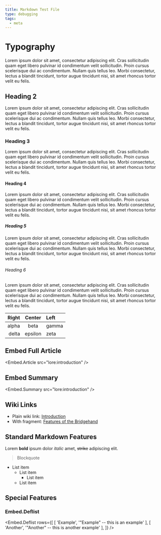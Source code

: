 ```yaml
---
title: Markdown Test File
type: debugging
tags:
  - meta
---
```


# Typography
Lorem ipsum dolor sit amet, consectetur adipiscing elit. Cras sollicitudin quam
eget libero pulvinar id condimentum velit sollicitudin. Proin cursus
scelerisque dui ac condimentum. Nullam quis tellus leo. Morbi consectetur,
lectus a blandit tincidunt, tortor augue tincidunt nisi, sit amet rhoncus
tortor velit eu felis. 

## Heading 2
Lorem ipsum dolor sit amet, consectetur adipiscing elit. Cras sollicitudin quam
eget libero pulvinar id condimentum velit sollicitudin. Proin cursus
scelerisque dui ac condimentum. Nullam quis tellus leo. Morbi consectetur,
lectus a blandit tincidunt, tortor augue tincidunt nisi, sit amet rhoncus
tortor velit eu felis. 

### Heading 3
Lorem ipsum dolor sit amet, consectetur adipiscing elit. Cras sollicitudin quam
eget libero pulvinar id condimentum velit sollicitudin. Proin cursus
scelerisque dui ac condimentum. Nullam quis tellus leo. Morbi consectetur,
lectus a blandit tincidunt, tortor augue tincidunt nisi, sit amet rhoncus
tortor velit eu felis. 

#### Heading 4
Lorem ipsum dolor sit amet, consectetur adipiscing elit. Cras sollicitudin quam
eget libero pulvinar id condimentum velit sollicitudin. Proin cursus
scelerisque dui ac condimentum. Nullam quis tellus leo. Morbi consectetur,
lectus a blandit tincidunt, tortor augue tincidunt nisi, sit amet rhoncus
tortor velit eu felis. 

##### Heading 5
Lorem ipsum dolor sit amet, consectetur adipiscing elit. Cras sollicitudin quam
eget libero pulvinar id condimentum velit sollicitudin. Proin cursus
scelerisque dui ac condimentum. Nullam quis tellus leo. Morbi consectetur,
lectus a blandit tincidunt, tortor augue tincidunt nisi, sit amet rhoncus
tortor velit eu felis. 

###### Heading 6
Lorem ipsum dolor sit amet, consectetur adipiscing elit. Cras sollicitudin quam
eget libero pulvinar id condimentum velit sollicitudin. Proin cursus
scelerisque dui ac condimentum. Nullam quis tellus leo. Morbi consectetur,
lectus a blandit tincidunt, tortor augue tincidunt nisi, sit amet rhoncus
tortor velit eu felis. 

| Right  | Center | Left  |
| -----: | :----: | :---- |
| alpha  | beta   | gamma |
| delta  | epsilon| zeta  |


## Embed Full Article

<Embed.Article src="lore:introduction" />

## Embed Summary

<Embed.Summary src="lore:introduction" />


## Wiki Links

- Plain wiki link: [Introduction](lore:introduction)
- With fragment: [Features of the Bridgehand](lore:the-bridgehand#features)


## Standard Markdown Features

Lorem **bold** ipsum dolor *italic* amet, ~~strike~~ adipiscing elit.

> Blockquote

- List item
  - List item
    - List item
  - List item


## Special Features

### Embed.Deflist
<Embed.Deflist rows={[
  [ 'Example', '"Example" -- this is an example' ],
  [ 'Another', '"Another" -- this is another example' ],
]} />
